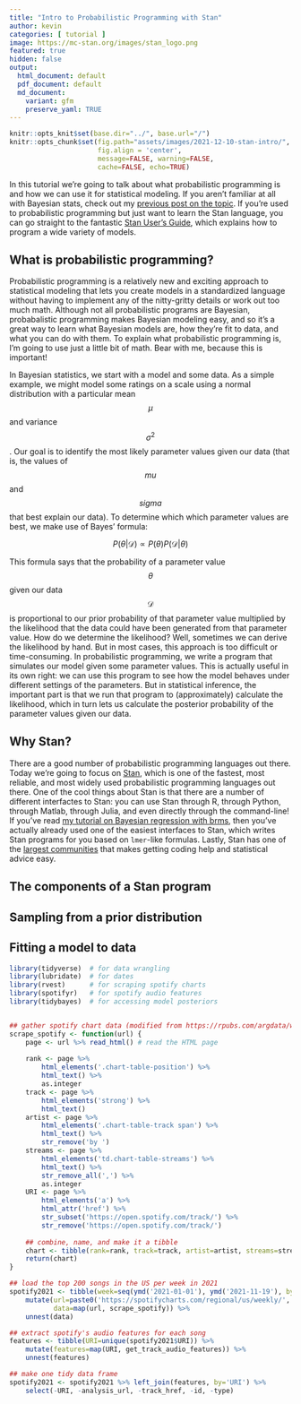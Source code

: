 ```yaml
---
title: "Intro to Probabilistic Programming with Stan"
author: kevin
categories: [ tutorial ]
image: https://mc-stan.org/images/stan_logo.png
featured: true
hidden: false
output:
  html_document: default
  pdf_document: default
  md_document:
    variant: gfm
    preserve_yaml: TRUE
---
```


```r
knitr::opts_knit$set(base.dir="../", base.url="/")
knitr::opts_chunk$set(fig.path="assets/images/2021-12-10-stan-intro/",
                      fig.align = 'center',
                      message=FALSE, warning=FALSE,
                      cache=FALSE, echo=TRUE)
```

In this tutorial we're going to talk about what probabilistic
programming is and how we can use it for statistical modeling. If you
aren't familiar at all with Bayesian stats, check out my [previous
post on the topic](https://dibsmethodsmeetings.github.io/bayes/). If
you're used to probabilistic programming but just want to learn the
Stan language, you can go straight to the fantastic [Stan User's
Guide](https://mc-stan.org/docs/2_28/stan-users-guide/index.html),
which explains how to program a wide variety of models.


## What is probabilistic programming?

Probabilistic programming is a relatively new and exciting approach to
statistical modeling that lets you create models in a standardized
language without having to implement any of the nitty-gritty details
or work out too much math. Although not all probabilistic programs are
Bayesian, probabalistic programming makes Bayesian modeling easy, and
so it's a great way to learn what Bayesian models are, how they're fit
to data, and what you can do with them. To explain what probabilistic
programming is, I'm going to use just a little bit of math. Bear with me,
because this is important!

In Bayesian statistics, we start with a model and some data. As a
simple example, we might model some ratings on a scale using a normal
distribution with a particular mean $$\mu$$ and variance
$$\sigma^2$$. Our goal is to identify the most likely parameter values
given our data (that is, the values of $$mu$$ and $$sigma$$ that best
explain our data). To determine which which parameter values are best,
we make use of Bayes' formula:

$$P(\theta | \mathcal{D}) \propto P(\theta)P(\mathcal{D} | \theta)$$

This formula says that the probability of a parameter value $$\theta$$
given our data $$\mathcal{D}$$ is proportional to our prior
probability of that parameter value multiplied by the likelihood that
the data could have been generated from that parameter value. How do
we determine the likelihood? Well, sometimes we can derive the
likelihood by hand. But in most cases, this approach is too difficult
or time-consuming. In probabilistic programming, we write a program
that simulates our model given some parameter values. This is actually
useful in its own right: we can use this program to see how the model
behaves under different settings of the parameters. But in statistical
inference, the important part is that we run that program to
(approximately) calculate the likelihood, which in turn lets us
calculate the posterior probability of the parameter values given our
data.

## Why Stan?
There are a good number of probabilistic programming languages out
there. Today we're going to focus on [Stan](https://mc-stan.org),
which is one of the fastest, most reliable, and most widely used
probabilistic programming languages out there. One of the cool things
about Stan is that there are a number of different interfactes to
Stan: you can use Stan through R, through Python, through Matlab,
through Julia, and even directly through the command-line! If you've
read [my tutorial on Bayesian regression with
brms](https://dibsmethodsmeetings.github.io/brms-intro/), then you've
actually already used one of the easiest interfaces to Stan, which
writes Stan programs for you based on `lmer`-like formulas. Lastly,
Stan has one of the [largest
communities](https://mc-stan.org/community/) that makes getting coding
help and statistical advice easy.

## The components of a Stan program


## Sampling from a prior distribution


## Fitting a model to data


```r
library(tidyverse)  # for data wrangling
library(lubridate)  # for dates
library(rvest)      # for scraping spotify charts
library(spotifyr)   # for spotify audio features
library(tidybayes)  # for accessing model posteriors 


## gather spotify chart data (modified from https://rpubs.com/argdata/web_scraping)
scrape_spotify <- function(url) {
    page <- url %>% read_html() # read the HTML page
    
    rank <- page %>%
        html_elements('.chart-table-position') %>%
        html_text() %>%
        as.integer
    track <- page %>% 
        html_elements('strong') %>% 
        html_text()
    artist <- page %>% 
        html_elements('.chart-table-track span') %>% 
        html_text() %>%
        str_remove('by ')
    streams <- page %>% 
        html_elements('td.chart-table-streams') %>% 
        html_text() %>%
        str_remove_all(',') %>%
        as.integer
    URI <- page %>%
        html_elements('a') %>%
        html_attr('href') %>%
        str_subset('https://open.spotify.com/track/') %>%
        str_remove('https://open.spotify.com/track/')
    
    ## combine, name, and make it a tibble
    chart <- tibble(rank=rank, track=track, artist=artist, streams=streams, URI=URI)
    return(chart)
}
```

```r
## load the top 200 songs in the US per week in 2021
spotify2021 <- tibble(week=seq(ymd('2021-01-01'), ymd('2021-11-19'), by = 'weeks')) %>%
    mutate(url=paste0('https://spotifycharts.com/regional/us/weekly/', week, '--', week+days(7)),
           data=map(url, scrape_spotify)) %>%
    unnest(data)

## extract spotify's audio features for each song
features <- tibble(URI=unique(spotify2021$URI)) %>%
    mutate(features=map(URI, get_track_audio_features)) %>%
    unnest(features)

## make one tidy data frame
spotify2021 <- spotify2021 %>% left_join(features, by='URI') %>%
    select(-URI, -analysis_url, -track_href, -id, -type)
```

